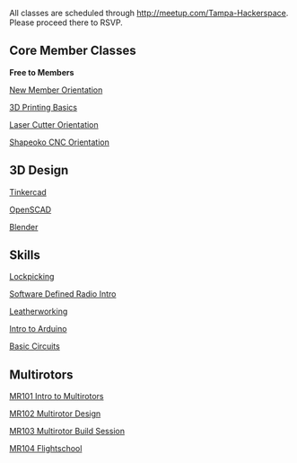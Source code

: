 All classes are scheduled through [[http://meetup.com/Tampa-Hackerspace]]. Please proceed there to RSVP.


== Core Member Classes ==

'''Free to Members'''

[[New Member Orientation]]

[[3D Printing Basics]]

[[Laser Cutter Orientation]]

[[Shapeoko CNC Orientation]]


== 3D Design ==

[[Tinkercad]]

[[OpenSCAD]]

[[Blender]]


== Skills ==

[[Lockpicking]]

[[Software Defined Radio Intro]]

[[Leatherworking]]

[[Intro to Arduino]]

[[Basic Circuits]]


== Multirotors ==

[[MR101 Intro to Multirotors]]

[[MR102 Multirotor Design]]

[[MR103 Multirotor Build Session]]

[[MR104 Flightschool]]

